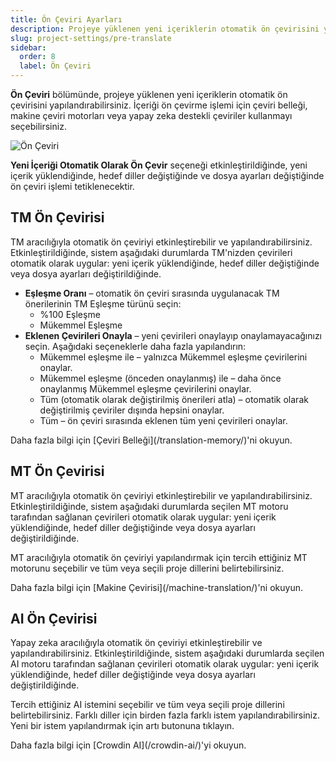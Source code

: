 ```yaml
---
title: Ön Çeviri Ayarları
description: Projeye yüklenen yeni içeriklerin otomatik ön çevirisini yapılandırın
slug: project-settings/pre-translate
sidebar:
  order: 8
  label: Ön Çeviri
---
```



**Ön Çeviri** bölümünde, projeye yüklenen yeni içeriklerin otomatik ön çevirisini yapılandırabilirsiniz. İçeriği ön çevirme işlemi için çeviri belleği, makine çeviri motorları veya yapay zeka destekli çeviriler kullanmayı seçebilirsiniz.

<Image src={preTranslate} alt="Ön Çeviri" class="width-xl" />

**Yeni İçeriği Otomatik Olarak Ön Çevir** seçeneği etkinleştirildiğinde, yeni içerik yüklendiğinde, hedef diller değiştiğinde ve dosya ayarları değiştiğinde ön çeviri işlemi tetiklenecektir.

## TM Ön Çevirisi

TM aracılığıyla otomatik ön çeviriyi etkinleştirebilir ve yapılandırabilirsiniz. Etkinleştirildiğinde, sistem aşağıdaki durumlarda TM'nizden çevirileri otomatik olarak uygular: yeni içerik yüklendiğinde, hedef diller değiştiğinde veya dosya ayarları değiştirildiğinde.

* **Eşleşme Oranı** – otomatik ön çeviri sırasında uygulanacak TM önerilerinin TM Eşleşme türünü seçin:
  * %100 Eşleşme
  * Mükemmel Eşleşme
* **Eklenen Çevirileri Onayla** – yeni çevirileri onaylayıp onaylamayacağınızı seçin. Aşağıdaki seçeneklerle daha fazla yapılandırın:
  * Mükemmel eşleşme ile – yalnızca Mükemmel eşleşme çevirilerini onaylar.
  * Mükemmel eşleşme (önceden onaylanmış) ile – daha önce onaylanmış Mükemmel eşleşme çevirilerini onaylar.
  * Tüm (otomatik olarak değiştirilmiş önerileri atla) – otomatik olarak değiştirilmiş çeviriler dışında hepsini onaylar.
  * Tüm – ön çeviri sırasında eklenen tüm yeni çevirileri onaylar.

<ReadMore>
  Daha fazla bilgi için [Çeviri Belleği](/translation-memory/)'ni okuyun.
</ReadMore>

## MT Ön Çevirisi

MT aracılığıyla otomatik ön çeviriyi etkinleştirebilir ve yapılandırabilirsiniz. Etkinleştirildiğinde, sistem aşağıdaki durumlarda seçilen MT motoru tarafından sağlanan çevirileri otomatik olarak uygular: yeni içerik yüklendiğinde, hedef diller değiştiğinde veya dosya ayarları değiştirildiğinde.

MT aracılığıyla otomatik ön çeviriyi yapılandırmak için tercih ettiğiniz MT motorunu seçebilir ve tüm veya seçili proje dillerini belirtebilirsiniz.

<ReadMore>
  Daha fazla bilgi için [Makine Çevirisi](/machine-translation/)'ni okuyun.
</ReadMore>

## AI Ön Çevirisi

Yapay zeka aracılığıyla otomatik ön çeviriyi etkinleştirebilir ve yapılandırabilirsiniz. Etkinleştirildiğinde, sistem aşağıdaki durumlarda seçilen AI motoru tarafından sağlanan çevirileri otomatik olarak uygular: yeni içerik yüklendiğinde, hedef diller değiştiğinde veya dosya ayarları değiştirildiğinde.

Tercih ettiğiniz AI istemini seçebilir ve tüm veya seçili proje dillerini belirtebilirsiniz. Farklı diller için birden fazla farklı istem yapılandırabilirsiniz. Yeni bir istem yapılandırmak için artı <Icon name="mdi:plus" class="inline-icon"/> butonuna tıklayın.

<ReadMore>
  Daha fazla bilgi için [Crowdin AI](/crowdin-ai/)'yi okuyun.
</ReadMore>
